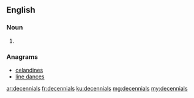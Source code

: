 ==English==

===Noun===
{{head|en|plural}}

# {{plural of|decennial|lang=en}}

===Anagrams===
* [[celandines#English|celandines]]
* [[line dances#English|line dances]]

[[ar:decennials]]
[[fr:decennials]]
[[ku:decennials]]
[[mg:decennials]]
[[my:decennials]]